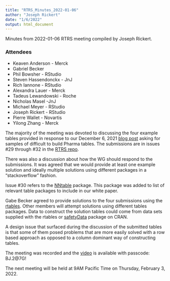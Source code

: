 ```yaml
---
title: "RTRS_Minutes_2022-01-06"
author: "Joseph Rickert"
date: "1/6/2022"
output: html_document
---
```


Minutes from 2022-01-06 RTRS meeting compiled by Joseph Rickert.

### Attendees
* Keaven Anderson - Merck
* Gabriel Becker
* Phil Bowsher - RStudio
* Steven Hassendonckx - JnJ
* Rich Iannone - RStudio
* Alexandra Lauer - Merck
* Tadeus Lewandowski - Roche
* Nicholas Masel -JnJ
* Michael Meyer - RStudio
* Joseph Rickert - RStudio
* Pierre Wallet - Novartis
* Yilong Zhang - Merck


The majority of the meeting was devoted to discussing the four example tables provided in response to our December 6, 2021 [blog post](https://www.r-consortium.org/blog/2021/12/06/difficult-pharma-stats-table) asking for samples of difficult to build Pharma tables. The submissions are in issues #29 through #32 in the [RTRS repo](https://github.com/RConsortium/rtrs-wg/issues).

There was also a discussion about how the WG should respond to the submissions. It was agreed that we would provide at least one example solution and ideally multiple solutions using different packages in a "stackoverflow" fashion.

Issue #30 refers to the [NNtable](https://github.com/NNpackages/NNtable) package. This package was added to list of relevant table packages to include in our white paper.

Gabe Becker agreed to provide solutions to the four submissions using the [rtables](https://github.com/Roche/rtables). Other members will attempt solutions using different tables packages. Data to construct the solution tables could come from data sets supplied with the rtables or [safetyData](https://cran.r-project.org/package=safetyData) package on CRAN.

A design issue that surfaced during the discussion of the submitted tables is that some of them posed problems that are more easily solved with a row based approach as opposed to a column dominant way of constructing tables.

The meeting was recorded and the [video](https://rstudio.zoom.us/rec/share/GvXdaDjfTX6LP_rAdZxxPhWlajl9_MYq0ykNg3vGC2LNc-mn6xVfzoTBpUQKA7iT.wj7u6K6mDKgEXAuM) is available with passcode: BJ.2@7G!

The next meeting will be held at 9AM Pacific Time on Thursday, February 3, 2022.
